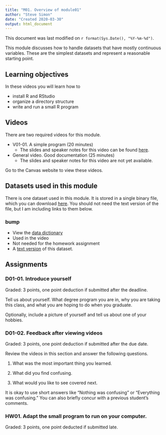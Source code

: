 ```yaml
---
title: "M01. Overview of module01"
author: "Steve Simon"
date: "Created 2020-03-30"
output: html_document
---
```


This document was last modified on `r format(Sys.Date(), "%Y-%m-%d")`.

This module discusses how to handle datasets that have mostly continuous variables. These are the simplest datasets and represent a reasonable starting point. 

## Learning objectives

In these videos you will learn how to

+ install R and RStudio
+ organize a directory structure
+ write and run a small R program

## Videos

There are two required videos for this module.

+ V01-01. A simple program (20 minutes)
  + The slides and speaker notes for this video can be found [here](http://www.pmean.com/introduction-to-r/results/v01-slides-and-speaker-notes.pdf).
+ General video. Good documentation (25 minutes)
  + The slides and speaker notes for this video are not yet available.

Go to the Canvas website to view these videos.

## Datasets used in this module

There is one dataset used in this module. It is stored in a single binary file, which you can download [here](../dat/module01-datasets.RData). You should not need the text version of the file, but I am including links to them below.

### bump

+ View the [data dictionary](../dat/airline-data-dictionary.txt)
+ Used in the video
+ Not needed for the homework assignment
+ A [text version](../dat/airline-bumping-2017.txt) of this dataset.

## Assignments

### D01-01. Introduce yourself

Graded: 3 points, one point deduction if submitted after the deadline.

Tell us about yourself. What degree program you are in, why you are taking this class, and what you are hoping to do when you graduate.

Optionally, include a picture of yourself and tell us about one of your hobbies.

### D01-02. Feedback after viewing videos

Graded: 3 points, one point deduction if submitted after the due date.

Review the videos in this section and answer the following questions.

1. What was the most important thing you learned.

2. What did you find confusing.

3. What would you like to see covered next.

It is okay to use short answers like "Nothing was confusing" or "Everything was confusing." You can also briefly concur with a previous student's comments.

### HW01. Adapt the small program to run on your computer.

Graded: 3 points, one point deducted if submitted late.

